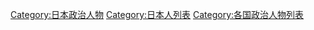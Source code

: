 [[Category:日本政治人物|Category:日本政治人物]]
[[Category:日本人列表|Category:日本人列表]]
[[Category:各国政治人物列表|Category:各国政治人物列表]]